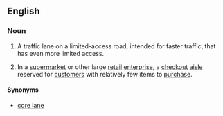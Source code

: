 ==English==


===Noun===
{{en-noun|head=[[express]] [[lane]]}}
{{wikipedia|Express lanes}}
{{wikipedia|Local-express lanes}}

# {{chiefly|US}} A traffic lane on a limited-access road, intended for faster traffic, that has even more limited access.
# In a [[supermarket]] or other large [[retail]] [[enterprise]], a [[checkout]] [[aisle]] reserved for [[customer]]s with relatively few items to [[purchase]].

====Synonyms====
* {{sense|traffic lane for faster traffic}} [[core lane]]